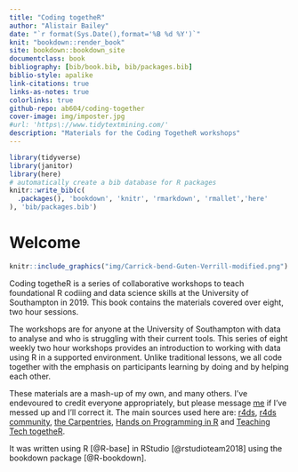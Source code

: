 ```yaml
---
title: "Coding togetheR"
author: "Alistair Bailey"
date: "`r format(Sys.Date(),format='%B %d %Y')`"
knit: "bookdown::render_book"
site: bookdown::bookdown_site
documentclass: book
bibliography: [bib/book.bib, bib/packages.bib]
biblio-style: apalike
link-citations: true
links-as-notes: true
colorlinks: true
github-repo: ab604/coding-together
cover-image: img/imposter.jpg
#url: 'https\://www.tidytextmining.com/'
description: "Materials for the Coding TogetheR workshops"
---
```


```r
library(tidyverse)
library(janitor)
library(here)
# automatically create a bib database for R packages
knitr::write_bib(c(
  .packages(), 'bookdown', 'knitr', 'rmarkdown', 'rmallet','here'
), 'bib/packages.bib')
```

# Welcome {-}

```r
knitr::include_graphics("img/Carrick-bend-Guten-Verrill-modified.png")
```
<!-- <img src="img/sailor-large-bw.png" width="364" height="261" alt="Cover image" /> -->

Coding togetheR is a series of collaborative workshops to teach 
foundational R codiing and data science skills at the University of Southampton
in 2019. This book contains the materials covered over eight, two hour sessions.

The workshops are for anyone at the University of Southampton with data to analyse and who is struggling with their current tools. This series of eight weekly two hour workshops provides an introduction to working with data using R in a supported environment. Unlike traditional lessons, we all code together with the emphasis on participants learning by doing and by helping each other.

These materials are a mash-up of my own, and many others. I've endevoured to
credit everyone appropriately, but please message [me](https://ab604.uk/) if I've messed up and I'll correct it.
The main sources used here are: [r4ds](https://r4ds.had.co.nz/), [r4ds community](https://www.rfordatasci.com/), [the Carpentries](https://carpentries.org/),
[Hands on Programming in R](https://rstudio-education.github.io/hopr/) and
[Teaching Tech togetheR](http://teachtogether.tech/en/). 

It was written using R [@R-base] in RStudio 
[@rstudioteam2018] using the bookdown package [@R-bookdown].


